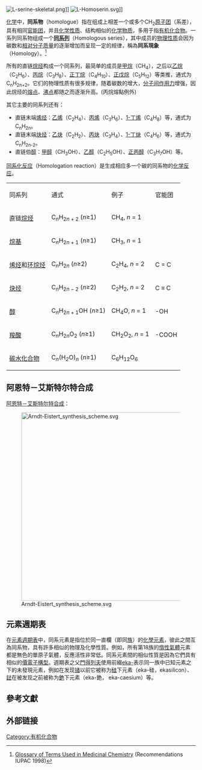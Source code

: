 [[File:L-serine-skeletal.png|thumb]]]]
[[File:L-Homoserin.svg|thumb]]]]

[[化学|化学]]中，'''同系物'''（homologue）指在组成上相差一个或多个CH<sub>2</sub>[[原子团|原子团]]（系差），具有相同[[官能团|官能团]]，并且[[化学性质|化学性质]]、结构相似的[[化学物质|化学物质]]，多用于指[[有机化合物|有机化合物]]。一系列同系物组成一个'''[[同系列|同系列]]'''（Homologous series），其中成员的[[物理性质|物理性质]]会因为碳数和[[相对分子质量|相对分子质量]]的逐渐增加而呈现一定的规律，稱為'''同系現象'''（Homology）。<ref name="iupac">[http://www.chem.qmul.ac.uk/iupac/medchem/ah.html#h5 Glossary of Terms Used in Medicinal Chemistry] {{Wayback|url=http://www.chem.qmul.ac.uk/iupac/medchem/ah.html#h5 |date=20170825024257 }} (Recommendations IUPAC 1998)</ref>

所有的直链[[烷烃|烷烃]]构成一个同系列，最简单的成员是[[甲烷|甲烷]]（CH<sub>4</sub>），之后以[[乙烷|乙烷]]（C<sub>2</sub>H<sub>6</sub>）、[[丙烷|丙烷]]（C<sub>3</sub>H<sub>8</sub>）、[[正丁烷|正丁烷]]（C<sub>4</sub>H<sub>10</sub>）、[[正戊烷|正戊烷]]（C<sub>5</sub>H<sub>12</sub>）等类推，通式为C<sub>n</sub>H<sub>2n+2</sub>。它们的物理性质有很多规律，随着碳数的增大，[[分子间作用力|分子间作用力]]增强，因此烷烃的[[熔点|熔点]]、[[沸点|沸点]]都随之而逐渐升高。(丙烷熔點例外)

其它主要的同系列还有：
*直链末端[[烯烃|烯烃]]：[[乙烯|乙烯]]（C<sub>2</sub>H<sub>4</sub>）、[[丙烯|丙烯]]（C<sub>3</sub>H<sub>6</sub>）、[[1-丁烯|1-丁烯]]（C<sub>4</sub>H<sub>8</sub>）等，通式为C<sub>n</sub>H<sub>2n</sub>。
*直链末端[[炔烃|炔烃]]：[[乙炔|乙炔]]（C<sub>2</sub>H<sub>2</sub>）、[[丙炔|丙炔]]（C<sub>3</sub>H<sub>4</sub>）、[[1-丁炔|1-丁炔]]（C<sub>4</sub>H<sub>6</sub>）等，通式为C<sub>n</sub>H<sub>2n-2</sub>。
*直链伯[[醇|醇]]：[[甲醇|甲醇]]（CH<sub>3</sub>OH）、[[乙醇|乙醇]]（C<sub>2</sub>H<sub>5</sub>OH）、[[正丙醇|正丙醇]]（C<sub>3</sub>H<sub>7</sub>OH）等。

[[同系化反应|同系化反应]]（Homologation reaction）是生成相应多一个碳的同系物的[[化学反应|化学反应]]。

<center>
{| border="0" style="text-align: center;"
|-----
| 同系列 || 通式 || 例子 || 官能团
|-----
| 直链[[烷烃|烷烃]]
| C<sub>''n''</sub>H<sub>2''n'' + 2</sub> (''n''≥1)
| CH<sub>4</sub>, ''n'' = 1 ||
|-----
| [[烷基|烷基]]
| C<sub>''n''</sub>H<sub>2''n'' + 1</sub> (''n''≥1)
| CH<sub>3</sub>, ''n'' = 1 ||
|-----
| [[烯烃|烯烃]]和[[环烷烃|环烷烃]]
| C<sub>''n''</sub>H<sub>2''n''</sub> (''n''≥2)
| C<sub>2</sub>H<sub>4</sub>, ''n'' = 2
| C = C
|-----
| [[炔烃|炔烃]]
| C<sub>''n''</sub>H<sub>2''n'' − 2</sub> (''n''≥2)
| C<sub>2</sub>H<sub>2</sub>, ''n'' = 2
| C ≡ C
|-----
| [[醇|醇]]
| C<sub>''n''</sub>H<sub>2''n'' + 1</sub>OH (''n''≥1)
| CH<sub>4</sub>O, ''n'' = 1 || -OH
|-----
| [[羧酸|羧酸]]
| C<sub>''n''</sub>H<sub>2''n''</sub>O<sub>2</sub> (''n''≥1)
| CH<sub>2</sub>O<sub>2</sub>, ''n'' = 1
| -COOH
|-----
| [[碳水化合物|碳水化合物]]
| C<sub>''n''</sub>(H<sub>''2''</sub>O)<sub>''n''</sub> (''n''≥1)
| C<sub>6</sub>H<sub>12</sub>O<sub>6</sub>
|}
</center>

==阿恩特－艾斯特尔特合成==
[[阿恩特－艾斯特尔特合成|阿恩特－艾斯特尔特合成]]：

[[Image:Arndt-Eistert_synthesis_scheme.svg|500px]]

== 元素週期表 ==
在[[元素週期表|元素週期表]]中，同系元素是指位於同一直欄（即同[[族_(化学)|族]]）的[[化學元素|化學元素]]，彼此之間互為同系物，具有許多相似的物理及化學性質。例如，所有第18族的[[稀有气体|惰性氣體]]元素都是無色的單原子氣體，反應活性非常低。同系元素間的相似性質是因為它們具有相似的[[價電子|價電子]][[電子排布|構型]]。{{r|Guillermet-and-Grimvall-1989}}週期表之父[[德米特里·门捷列夫|門得列夫]]使用前綴[[Eka|eka-]]表示同一族中已知元素之下的未發現元素，例如在发现[[锗|锗]]以前它被称为[[硅|硅]]下元素（eka-硅，ekasilicon）、[[鍅|鍅]]在被发现之前被称为[[銫|銫]]下元素（eka-銫， eka-caesium）等。

== 參考文獻 ==

{{reflist | refs =

<ref name = Guillermet-and-Grimvall-1989>
{{cite journal
 | url               = https://www.researchgate.net/publication/13297475
 | author-last       = Guillermet
 | author-first      = A. Fernández
 | author-last2      = Grimvall
 | author-first2     = G.
 | date              = 15 July 1989
 | title             = Homology of interatomic forces and Debye temperatures in transition metals
 | journal           = Physical Review B
 | volume            = 40
 | number            = 3
 | pages             = 1521–1527
 | doi               = 10.1103/PhysRevB.40.1521
| pmid = 9992004
 | bibcode = 1989PhRvB..40.1521G
 }}</ref>

}}

==外部链接==
{{commonscat|Homologous series}}

{{Authority control}}

[[Category:有机化合物|Category:有机化合物]]